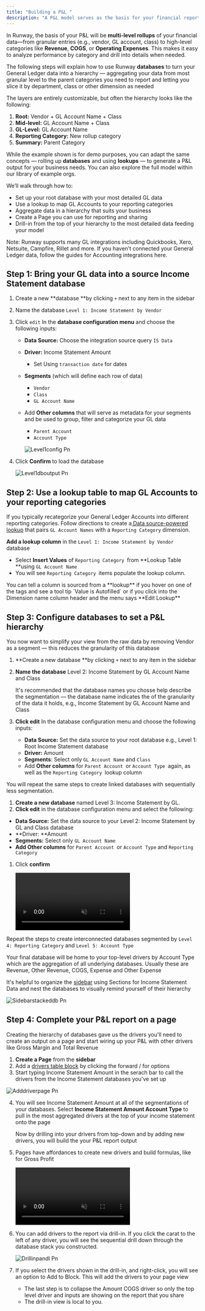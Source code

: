 ```yaml
---
title: "Building a P&L "
description: "A P&L model serves as the basis for your financial reporting and forecasting needs. This guide explains how to build a customizable P&L off of your General Ledger data "
---
```


In Runway, the basis of your P&L will be **multi-level rollups** of your financial data—from granular entries (e.g., vendor, GL account, class) to high-level categories like **Revenue**, **COGS**, or **Operating Expenses**. This makes it easy to analyze performance by category and drill into details when needed.

The following steps will explain how to use Runway **databases** to turn your General Ledger data into a hierarchy — aggregating your data from most granular level to the parent categories you need to report and letting you slice it by department, class or other dimension as needed

The layers are entirely customizable, but often the hierarchy looks like the following:

1. **Root:** Vendor \+ GL Account Name \+ Class
2. **Mid-level:** GL Account Name \+ Class
3. **GL-Level:** GL Account Name
4. **Reporting Category:** New rollup category
5. **Summary:** Parent Category

While the example shown is for demo purposes, you can adapt the same concepts — rolling up **databases** and using **lookups** — to generate a P&L output for your business needs. You can also explore the full model within our library of example orgs.

We’ll walk through how to:

- Set up your root database with your most detailed GL data
- Use a lookup to map GL Accounts to your reporting categories
- Aggregate data in a hierarchy that suits your business
- Create a Page you can use for reporting and sharing
- Drill-in from the top of your hierarchy to the most detailed data feeding your model

<Info>
  Note: Runway supports many GL integrations including Quickbooks, Xero, Netsuite, Campfire, Rillet and more. If you haven’t connected your General Ledger data, follow the guides for Accounting integrations here.
</Info>

## Step 1: Bring your GL data into a source Income Statement database

1. Create a new \*\*database \*\*by clicking `+` next to any item in the sidebar
2. Name the database `Level 1: Income Statement by Vendor`
3. Click `edit` In the **database configuration menu** and choose the following inputs:
   - **Data Source:** Choose the integration source query `IS Data`
   - **Driver:** Income Statement Amount
     - Set Using `transaction date` for dates
   - **Segments** (which will define each row of data)
     - `Vendor`
     - `Class`
     - `GL Account Name`
   - Add **Other columns** that will serve as metadata for your segments and be used to group, filter and categorize your GL data
     - `Parent Account`
     - `Account Type`

     ![Level1config Pn](/CleanShot2025-05-16at00.42.20@2x.png)
4. Click **Confirm** to load the database

   ![Level1dboutput Pn](/images/PandL/Level1dboutput.png)

## Step 2: Use a lookup table to map GL Accounts to your reporting categories

If you typically recategorize your General Ledger Accounts into different reporting categories. Follow directions to create a[ Data source-powered lookup](https://docs.runway.com/guides/modeling/lookups#data-source-powered-lookup-recommended) that pairs `GL Account Names` with a `Reporting Category` dimension.

**Add a lookup column** in the `Level 1: Income Statement by Vendor `database

- Select **Insert Values** of `Reporting Category `from \*\*Lookup Table \*\*using `GL Account Name`
- You will see `Reporting Category `items populate the lookup column.

<Tip>
  You can tell a column is sourced from a **lookup** if you hover on one of the tags and see a tool tip `Value is Autofilled` or if you click into the Dimension name column header and the menu says **Edit Lookup**
</Tip>

## Step 3: Configure databases to set a P&L hierarchy

You now want to simplify your view from the raw data by removing Vendor as a segment — this reduces the granularity of this database

1. \*\*Create a new database \*\*by clicking `+` next to any item in the sidebar
2. **Name the database** Level 2: Income Statement by GL Account Name and Class

   <Tip>
     It's recommended that the database names you chosse help describe the segmentation —  the database name indicates the of the granularity of the data it holds, e.g., Income Statement by GL Account Name and Class
   </Tip>
3. **Click edit** In the database configuration menu and choose the following inputs:
   - **Data Source:** Set the data source to your root database e.g., Level 1: Root Income Statement database
   - **Driver:** Amount
   - **Segments**: Select only `GL Account Name` and `Class`
   - Add **Other columns** for `Parent Account `or `Account Type `again, as well as the `Reporting Category `lookup column

You will repeat the same steps to create linked databases with sequentially less segmentation.

1. **Create a new database** named Level 3: Income Statement by GL.
2. **Click edit** in the database configuration menu and select the following:

- **Data Source:** Set the data source to your Level 2: Income Statement by GL and Class database
- \*\*Driver: \*\*Amount
- **Segments:** Select only `GL Account Name`
- **Add Other columns** for `Parent Account `or `Account Type` and `Reporting Category`

1. Click **confirm**

   <video muted autoplay="true" loop controls playsinline="true" class="doc-video" src="https://documentation.runwaydev.com/videos/CleanShot 2025-05-16 at 01.12.26-converted.mp4" />

Repeat the steps to create interconnected databases segmented by `Level 4: Reporting Category` and `Level 5: Account Type`

Your final database will be home to your top-level drivers by Account Type which are the aggregation of all underlying databases. Usually these are Revenue, Other Revenue, COGS, Expense and Other Expense

It's helpful to organize the [sidebar](https://docs.runway.com/concepts/sidebar#sections-for-better-organization) using Sections for Income Statement Data and nest the databases to visually remind yourself of their hierarchy

![Sidebarstackeddb Pn](/CleanShot2025-05-16at01.06.17@2x.png)

## **Step 4: Complete your P&L report on a page**

Creating the hierarchy of databases gave us the drivers you'll need to create an output on a page and start wiring up your P&L with other drivers like Gross Margin and Total Revenue

1. **Create a Page** from the **sidebar**
2. Add a [drivers table block](https://docs.runway.com/concepts/pages/drivers-table-block) by clicking the forward / for options
3. Start typing Income Statement Amount in the serach bar to call the drivers from the Income Statement databases you've set up

![Adddriverpage Pn](/CleanShot2025-05-16at01.42.51@2x.png)

4. You will see Income Statement Amount at all of the segmentations of your databases. Select **Income Statement Amount Account Type** to pull in the most aggregated drivers at the top of your income statement onto the page

   Now by drilling into your drivers from top-down and by adding new drivers, you will build the your P&L report output
5. Pages have affordances to create new drivers and build formulas, like for Gross Profit

   <video muted autoplay="true" loop controls playsinline="true" class="doc-video" src="https://documentation.runwaydev.com/videos/addinggrossprofit.mp4" />
6. You can add drivers to the report via drill-in. If you click the carat to the left of any driver, you will see the sequential drill down through the database stack you constructed. 

   ![Drillinpandl Pn](/images/PandL/drillinpandl.png)
7. If you select the drivers shown in the drill-in, and right-click, you will see an option to Add to Block. This will add the drivers to your page view
   - The last step is to collapse the Amount COGS driver so only the top level driver and inputs are showing on the report that you share
   - The drill-in view is local to you. 